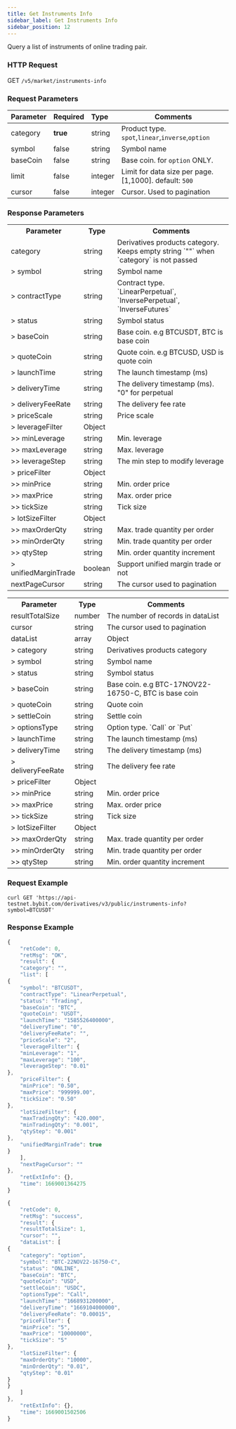 ```yaml
---
title: Get Instruments Info
sidebar_label: Get Instruments Info
sidebar_position: 12
---
```


Query a list of instruments of online trading pair.


### HTTP Request
GET `/v5/market/instruments-info`

### Request Parameters
| Parameter | Required | Type | Comments|
|:----- |:-------|:-----|------ |
|category |<b>true</b> |string |Product type. `spot`,`linear`,`inverse`,`option`|
|symbol |false |string |Symbol name|
|baseCoin |false |string |Base coin. for `option` ONLY.|
|limit |false |integer |Limit for data size per page. [1,1000]. default: `500`|
|cursor |false |integer |Cursor. Used to pagination|

### Response Parameters
<Tabs>
<TabItem value="future" label="future" default>
    <table border="0.8">
        <tr>
            <th>Parameter</th><th>Type</th><th>Comments</th>
        </tr>
        <tr>
            <td>category</td><td>string</td><td>Derivatives products category. Keeps empty string `""` when `category` is not passed</td>
        </tr>
        <tr>
            <td>> symbol</td><td>string</td><td>Symbol name </td>
        </tr>
        <tr>
            <td>> contractType</td><td>string</td><td>Contract type. `LinearPerpetual`, `InversePerpetual`, `InverseFutures`</td>
        </tr>
        <tr>
            <td>> status</td><td>string</td><td>Symbol status </td>
        </tr>
        <tr>
            <td>> baseCoin</td><td>string</td><td>Base coin. e.g BTCUSDT, BTC is base coin</td>
        </tr>
        <tr>
            <td>> quoteCoin</td><td>string</td><td>Quote coin. e.g BTCUSD, USD is quote coin</td>
        </tr>
        <tr>
            <td>> launchTime</td><td>string</td><td>The launch timestamp (ms) </td>
        </tr>
        <tr>
            <td>> deliveryTime</td><td>string</td><td>The delivery timestamp (ms). "0" for perpetual </td>
        </tr>
        <tr>
            <td>> deliveryFeeRate</td><td>string</td><td>The delivery fee rate </td>
        </tr>
        <tr>
            <td>> priceScale</td><td>string</td><td>Price scale</td>
        </tr>
        <tr>
            <td>> leverageFilter</td><td>Object</td><td> </td>
        </tr>
        <tr>
            <td>>> minLeverage</td><td>string</td><td>Min. leverage </td>
        </tr>
        <tr>
            <td>>> maxLeverage</td><td>string</td><td>Max. leverage </td>
        </tr>
        <tr>
            <td>>> leverageStep</td><td>string</td><td>The min step to modify leverage </td>
        </tr>
        <tr>
            <td>> priceFilter</td><td>Object</td><td> </td>
        </tr>
        <tr>
            <td>>> minPrice</td><td>string</td><td>Min. order price</td>
        </tr>
        <tr>
            <td>>> maxPrice</td><td>string</td><td>Max. order price</td>
        </tr>
        <tr>
            <td>>> tickSize</td><td>string</td><td>Tick size</td>
        </tr>
        <tr>
            <td>> lotSizeFilter</td><td>Object</td><td> </td>
        </tr>
        <tr>
            <td>>> maxOrderQty</td><td>string</td><td>Max. trade quantity per order </td>
        </tr>
        <tr>
            <td>>> minOrderQty</td><td>string</td><td>Min. trade quantity per order </td>
        </tr>
        <tr>
            <td>>> qtyStep</td><td>string</td><td>Min. order quantity increment </td>
        </tr>
        <tr>
            <td>> unifiedMarginTrade</td><td>boolean</td><td>Support unified margin trade or not </td>
        </tr>
        <tr>
            <td>nextPageCursor</td><td>string</td><td>The cursor used to pagination</td>
        </tr>
    </table>
</TabItem>

<TabItem value="option" label="option">
    <table border="0.8">
        <tr>
            <th>Parameter</th><th>Type</th><th>Comments</th>
        </tr>
        <tr>
            <td>resultTotalSize </td><td>number </td><td>The number of records in dataList </td>
        </tr>
        <tr>
            <td>cursor </td><td>string </td><td>The cursor used to pagination </td>
        </tr>
        <tr>
            <td>dataList </td><td>array </td><td>Object </td>
        </tr>
        <tr>
            <td>> category</td><td>string</td><td>Derivatives products category </td>
        </tr>
        <tr>
            <td>> symbol</td><td>string</td><td>Symbol name </td>
        </tr>
        <tr>
            <td>> status</td><td>string</td><td>Symbol status </td>
        </tr>
        <tr>
            <td>> baseCoin</td><td>string</td><td>Base coin. e.g BTC-17NOV22-16750-C, BTC is base coin </td>
        </tr>
        <tr>
            <td>> quoteCoin</td><td>string</td><td>Quote coin </td>
        </tr>
        <tr>
            <td>> settleCoin</td><td>string</td><td>Settle coin </td>
        </tr>
        <tr>
            <td>> optionsType</td><td>string</td><td>Option type. `Call` or `Put` </td>
        </tr>
        <tr>
            <td>> launchTime</td><td>string</td><td>The launch timestamp (ms) </td>
        </tr>
        <tr>
            <td>> deliveryTime</td><td>string</td><td>The delivery timestamp (ms) </td>
        </tr>
        <tr>
            <td>> deliveryFeeRate</td><td>string</td><td>The delivery fee rate </td>
        </tr>
        <tr>
            <td>> priceFilter</td><td>Object</td><td> </td>
        </tr>
        <tr>
            <td>>> minPrice</td><td>string</td><td>Min. order price</td>
        </tr>
        <tr>
            <td>>> maxPrice</td><td>string</td><td>Max. order price</td>
        </tr>
        <tr>
            <td>>> tickSize</td><td>string</td><td>Tick size</td>
        </tr>
        <tr>
            <td>> lotSizeFilter</td><td>Object</td><td> </td>
        </tr>
        <tr>
            <td>>> maxOrderQty</td><td>string</td><td>Max. trade quantity per order </td>
        </tr>
        <tr>
            <td>>> minOrderQty</td><td>string</td><td>Min. trade quantity per order </td>
        </tr>
        <tr>
            <td>>> qtyStep</td><td>string</td><td>Min. order quantity increment </td>
        </tr>
    </table>
</TabItem>
</Tabs>

### Request Example

<Tabs>
<TabItem value="console" label="Console">

```http
curl GET 'https://api-testnet.bybit.com/derivatives/v3/public/instruments-info?symbol=BTCUSDT'
```

</TabItem>
</Tabs>

### Response Example

<Tabs>
<TabItem value="js linear" label="JavaScript linear">

```javascript
{
    "retCode": 0,
    "retMsg": "OK",
    "result": {
    "category": "",
    "list": [
{
    "symbol": "BTCUSDT",
    "contractType": "LinearPerpetual",
    "status": "Trading",
    "baseCoin": "BTC",
    "quoteCoin": "USDT",
    "launchTime": "1585526400000",
    "deliveryTime": "0",
    "deliveryFeeRate": "",
    "priceScale": "2",
    "leverageFilter": {
    "minLeverage": "1",
    "maxLeverage": "100",
    "leverageStep": "0.01"
},
    "priceFilter": {
    "minPrice": "0.50",
    "maxPrice": "999999.00",
    "tickSize": "0.50"
},
    "lotSizeFilter": {
    "maxTradingQty": "420.000",
    "minTradingQty": "0.001",
    "qtyStep": "0.001"
},
    "unifiedMarginTrade": true
}
    ],
    "nextPageCursor": ""
},
    "retExtInfo": {},
    "time": 1669001364275
}
```

</TabItem>
<TabItem value="js option" label="JavaScript option">

```javascript
{
    "retCode": 0,
    "retMsg": "success",
    "result": {
    "resultTotalSize": 1,
    "cursor": "",
    "dataList": [
{
    "category": "option",
    "symbol": "BTC-22NOV22-16750-C",
    "status": "ONLINE",
    "baseCoin": "BTC",
    "quoteCoin": "USD",
    "settleCoin": "USDC",
    "optionsType": "Call",
    "launchTime": "1668931200000",
    "deliveryTime": "1669104000000",
    "deliveryFeeRate": "0.00015",
    "priceFilter": {
    "minPrice": "5",
    "maxPrice": "10000000",
    "tickSize": "5"
},
    "lotSizeFilter": {
    "maxOrderQty": "10000",
    "minOrderQty": "0.01",
    "qtyStep": "0.01"
}
}
    ]
},
    "retExtInfo": {},
    "time": 1669001502506
}
```
</TabItem>
</Tabs>
